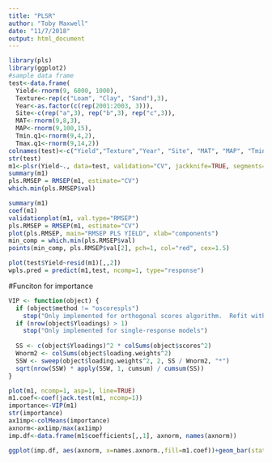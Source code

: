 ```yaml
---
title: "PLSR"
author: "Toby Maxwell"
date: "11/7/2018"
output: html_document
---
```


```r
library(pls)
library(ggplot2)
#sample data frame
test<-data.frame(
  Yield<-rnorm(9, 6000, 1000),
  Texture<-rep(c("Loam", "Clay", "Sand"),3),
  Year<-as.factor(c(rep(2001:2003, 3))),
  Site<-c(rep("a",3), rep("b",3), rep("c",3)),
  MAT<-rnorm(9,8,3),
  MAP<-rnorm(9,100,15),
  Tmin.q1<-rnorm(9,4,2),
  Tmax.q1<-rnorm(9,14,2))
colnames(test)<-c("Yield","Texture","Year", "Site", "MAT", "MAP", "Tmin.q1", "Tmax.q1")
str(test)
m1<-plsr(Yield~., data=test, validation="CV", jackknife=TRUE, segments=5, method = "oscorespls")
summary(m1)
pls.RMSEP = RMSEP(m1, estimate="CV")
which.min(pls.RMSEP$val)

summary(m1)
coef(m1)
validationplot(m1, val.type="RMSEP")
pls.RMSEP = RMSEP(m1, estimate="CV")
plot(pls.RMSEP, main="RMSEP PLS YIELD", xlab="components")
min_comp = which.min(pls.RMSEP$val)
points(min_comp, pls.RMSEP$val[2], pch=1, col="red", cex=1.5)

plot(test$Yield~resid(m1)[,,2])
wpls.pred = predict(m1,test, ncomp=1, type="response")
```

#Funciton for importance
``` r
VIP <- function(object) {
  if (object$method != "oscorespls")
    stop("Only implemented for orthogonal scores algorithm.  Refit with 'method = \"oscorespls\"'")
  if (nrow(object$Yloadings) > 1)
    stop("Only implemented for single-response models")
  
  SS <- c(object$Yloadings)^2 * colSums(object$scores^2)
  Wnorm2 <- colSums(object$loading.weights^2)
  SSW <- sweep(object$loading.weights^2, 2, SS / Wnorm2, "*")
  sqrt(nrow(SSW) * apply(SSW, 1, cumsum) / cumsum(SS))
}
```

```r
plot(m1, ncomp=1, asp=1, line=TRUE)
m1.coef<-coef(jack.test(m1, ncomp=1))
importance<-VIP(m1)
str(importance)
ax1imp<-colMeans(importance)
axnorm<-ax1imp/max(ax1imp)
imp.df<-data.frame(m1$coefficients[,,1], axnorm, names(axnorm))

ggplot(imp.df, aes(axnorm, x=names.axnorm.,fill=m1.coef))+geom_bar(stat="identity")+theme_classic()+theme(axis.text.x = element_text(angle = 90, hjust = 1))+xlab("")+ylab("Normalized PLSR Importance")+coord_flip()+scale_fill_gradient(low="white", high="forestgreen")+theme(text=element_text(size=16,  family="Georgia"))+guides(fill=guide_legend(title="Standardized\nCoefficient"))+theme(legend.position="bottom")
```

